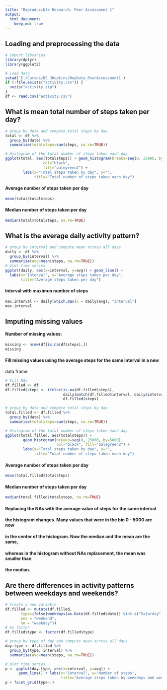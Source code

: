 ```yaml
---
title: "Reproducible Research: Peer Assessment 1"
output: 
  html_document:
    keep_md: true
---
```



## Loading and preprocessing the data
```r
# Import libraries
library(dplyr)
library(ggplot2)

# Load data
setwd('E:/Cursos/DS JHopkins/RepData_PeerAssessment1')
if (!file.exists("activity.csv")) {
  unzip("activity.zip")
}
df <- read.csv("activity.csv")
```

## What is mean total number of steps taken per day?
```r
# group by date and compute total steps by day
total <- df %>%
  group_by(date) %>%
  summarise(totalsteps=sum(steps, na.rm=TRUE))

# Histogram of the total number of steps taken each day
ggplot(total, aes(totalsteps)) + geom_histogram(breaks=seq(0, 25000, by=5000), 
                 col="black", 
                 fill="palegreen2") +
        labs(x="Total steps taken by day", y="", 
             title="Total number of steps taken each day")
```

#### Average number of steps taken per day
```r
mean(total$totalsteps)
```

#### Median number of steps taken per day
```r
median(total$totalsteps, na.rm=TRUE)
```

## What is the average daily activity pattern?
```r
# group by interval and compute mean across all days
daily <- df %>%
  group_by(interval) %>%
  summarise(avg=mean(steps, na.rm=TRUE))
# plot time series
ggplot(daily, aes(x=interval, y=avg)) + geom_line() +
  labs(x="Interval", y="Average steps taken per day",
       title="Average steps taken per day")
```

#### Interval with maximun number of steps
```r
max.interval <- daily[which.max(x = daily$avg), "interval"]
max.interval
```

## Imputing missing values
#### Number of missing values:
```r
missing <- nrow(df[is.na(df$steps),])
missing
```

#### Fill missing values using the average steps for the same interval in a new 
data frame
```r
# Fill NAs
df.filled <- df
df.filled$steps <- ifelse(is.na(df.filled$steps), 
                          daily[match(df.filled$interval, daily$interval),]$avg,
                          df.filled$steps)

# group by date and compute total steps by day
total.filled <- df.filled %>%
  group_by(date) %>%
  summarise(totalsteps=sum(steps, na.rm=TRUE))

# Histogram of the total number of steps taken each day
ggplot(total.filled, aes(totalsteps)) + 
        geom_histogram(breaks=seq(0, 25000, by=5000), 
                       col="black", fill="palegreen2") +
        labs(x="Total steps taken by day", y="", 
             title="Total number of steps taken each day")
```

#### Average number of steps taken per day
```r
mean(total.filled$totalsteps)
```

#### Median number of steps taken per day
```r
median(total.filled$totalsteps, na.rm=TRUE)
```
#### Replacing the NAs with the average value of steps for the same interval
#### the histogram changes.  Many values that were in the bin 0 - 5000 are now
#### in the center of the histogram.  Now the median and the mean are the same,
#### whereas in the histogram without NAs replacement, the mean was smaller than
#### the median.

## Are there differences in activity patterns between weekdays and weekends?
```r
# Create a new variable
df.filled <- mutate(df.filled, 
       type=ifelse(weekdays(as.Date(df.filled$date)) %in% c("Saturday", "Sunday"), 
       yes = "weekend", 
       no = "weekday"))
# As factor
df.filled$type <- factor(df.filled$type)

# group by type of day and compute mean across all days
day.type <- df.filled %>%
  group_by(type, interval) %>%
  summarise(avg=mean(steps, na.rm=TRUE))

# plot time series
p <- ggplot(day.type, aes(x=interval, y=avg)) + 
      geom_line() + labs(x="Interval", y="Number of steps",
                         title="Average steps taken by weekdays and weekends")
p + facet_grid(type~.)
```
